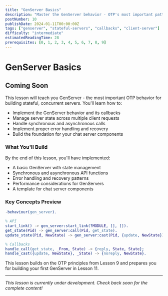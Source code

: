 ```yaml
---
title: "GenServer Basics"
description: "Master the GenServer behavior - OTP's most important pattern for building stateful, concurrent servers that handle client requests reliably"
postNumber: 10
publishDate: 2024-01-11T00:00:00Z
tags: ["genserver", "stateful-servers", "callbacks", "client-server"]
difficulty: "intermediate"
estimatedReadingTime: 28
prerequisites: [0, 1, 2, 3, 4, 5, 6, 7, 8, 9]
---
```


# GenServer Basics

## Coming Soon

This lesson will teach you GenServer - the most important OTP behavior for building stateful, concurrent servers. You'll learn how to:

- Implement the GenServer behavior and its callbacks
- Manage server state across multiple client requests
- Handle synchronous and asynchronous calls
- Implement proper error handling and recovery
- Build the foundation for your chat server components

### What You'll Build

By the end of this lesson, you'll have implemented:
- A basic GenServer with state management
- Synchronous and asynchronous API functions
- Error handling and recovery patterns
- Performance considerations for GenServers
- A template for chat server components

### Key Concepts Preview

```erlang
-behaviour(gen_server).

% API
start_link() -> gen_server:start_link(?MODULE, [], []).
get_state(Pid) -> gen_server:call(Pid, get_state).
update_state(Pid, NewState) -> gen_server:cast(Pid, {update, NewState}).

% Callbacks
handle_call(get_state, _From, State) -> {reply, State, State};
handle_cast({update, NewState}, _State) -> {noreply, NewState}.
```

This lesson builds on the OTP principles from Lesson 9 and prepares you for building your first GenServer in Lesson 11.

---

_This lesson is currently under development. Check back soon for the complete content!_